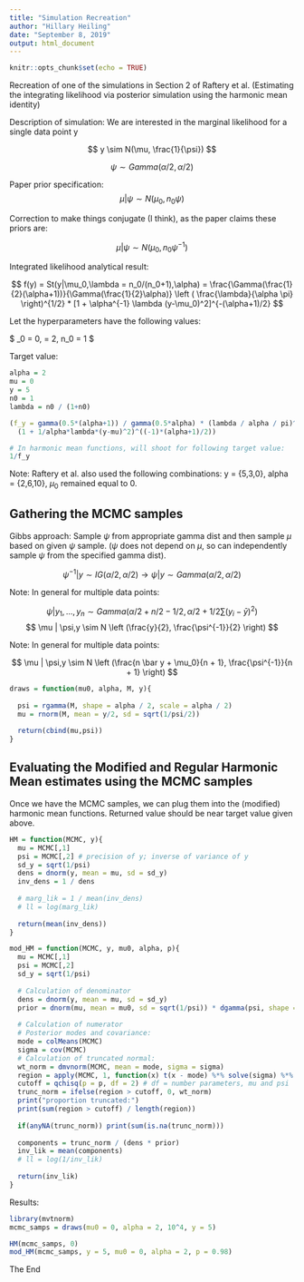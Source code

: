 ```yaml
---
title: "Simulation Recreation"
author: "Hillary Heiling"
date: "September 8, 2019"
output: html_document
---
```


```r
knitr::opts_chunk$set(echo = TRUE)
```

Recreation of one of the simulations in Section 2 of Raftery et al. (Estimating the integrating likelihood via posterior simulation using the harmonic mean identity)

Description of simulation: We are interested in the marginal likelihood for a single data point y

$$ y \sim N(\mu, \frac{1}{\psi}) $$

$$ \psi \sim Gamma(\alpha / 2, \alpha / 2) $$

Paper prior specification:
$$ \mu|\psi \sim N(\mu_0, n_0 \psi) $$

Correction to make things conjugate (I think), as the paper claims these priors are:

$$ \mu|\psi \sim N(\mu_0, n_0 \psi^{-1}) $$

Integrated likelihood analytical result:

$$ f(y) = St(y|\mu_0,\lambda = n_0/(n_0+1),\alpha) = \frac{\Gamma(\frac{1}{2}(\alpha+1))}{\Gamma(\frac{1}{2}\alpha)} \left ( \frac{\lambda}{\alpha \pi} \right)^{1/2} * [1 + \alpha^{-1} \lambda (y-\mu_0)^2]^{-(\alpha+1)/2} $$

Let the hyperparameters have the following values:

$ \mu_0 = 0, \alpha = 2, n_0 = 1 $

Target value:

```r
alpha = 2
mu = 0
y = 5
n0 = 1
lambda = n0 / (1+n0)

(f_y = gamma(0.5*(alpha+1)) / gamma(0.5*alpha) * (lambda / alpha / pi)^0.5 * 
  (1 + 1/alpha*lambda*(y-mu)^2)^((-1)*(alpha+1)/2))

# In harmonic mean functions, will shoot for following target value:
1/f_y

```

Note: Raftery et al. also used the following combinations: y = {5,3,0}, alpha = {2,6,10}, $\mu_0$ remained equal to 0.

## Gathering the MCMC samples

Gibbs approach: Sample $\psi$ from appropriate gamma dist and then sample $\mu$ based on given $\psi$ sample. ($\psi$ does not depend on $\mu$, so can independently sample $\psi$ from the specified gamma dist).

$$ \psi^{-1}|y \sim IG(\alpha/2, \alpha/2) \rightarrow \psi|y \sim Gamma(\alpha/2,\alpha/2) $$

Note: In general for multiple data points:

$$ \psi|y_1,...,y_n \sim Gamma(\alpha/2 + n/2 - 1/2, \alpha/2 + 1/2 \sum (y_i - \bar y)^2) $$
$$ \mu | \psi,y \sim N \left (\frac{y}{2}, \frac{\psi^{-1}}{2} \right) $$

Note: In general for multiple data points:

$$ \mu | \psi,y \sim N \left (\frac{n \bar y + \mu_0}{n + 1}, \frac{\psi^{-1}}{n + 1} \right) $$

```r
draws = function(mu0, alpha, M, y){
  
  psi = rgamma(M, shape = alpha / 2, scale = alpha / 2)
  mu = rnorm(M, mean = y/2, sd = sqrt(1/psi/2))
  
  return(cbind(mu,psi))
}
```


## Evaluating the Modified and Regular Harmonic Mean estimates using the MCMC samples

Once we have the MCMC samples, we can plug them into the (modified) harmonic mean functions. Returned value should be near target value given above.

```r
HM = function(MCMC, y){
  mu = MCMC[,1]
  psi = MCMC[,2] # precision of y; inverse of variance of y
  sd_y = sqrt(1/psi)
  dens = dnorm(y, mean = mu, sd = sd_y)
  inv_dens = 1 / dens
  
  # marg_lik = 1 / mean(inv_dens)
  # ll = log(marg_lik)
  
  return(mean(inv_dens))
}

mod_HM = function(MCMC, y, mu0, alpha, p){
  mu = MCMC[,1]
  psi = MCMC[,2]
  sd_y = sqrt(1/psi)
  
  # Calculation of denominator 
  dens = dnorm(y, mean = mu, sd = sd_y)
  prior = dnorm(mu, mean = mu0, sd = sqrt(1/psi)) * dgamma(psi, shape = alpha/2, scale = alpha/2)
  
  # Calculation of numerator
  # Posterior modes and covariance:
  mode = colMeans(MCMC)
  sigma = cov(MCMC)
  # Calculation of truncated normal:
  wt_norm = dmvnorm(MCMC, mean = mode, sigma = sigma)
  region = apply(MCMC, 1, function(x) t(x - mode) %*% solve(sigma) %*% (x - mode))
  cutoff = qchisq(p = p, df = 2) # df = number parameters, mu and psi
  trunc_norm = ifelse(region > cutoff, 0, wt_norm)
  print("proportion truncated:")
  print(sum(region > cutoff) / length(region))
  
  if(anyNA(trunc_norm)) print(sum(is.na(trunc_norm)))
  
  components = trunc_norm / (dens * prior)
  inv_lik = mean(components)
  # ll = log(1/inv_lik)
  
  return(inv_lik)
}
```

Results:

```r
library(mvtnorm)
mcmc_samps = draws(mu0 = 0, alpha = 2, 10^4, y = 5)

HM(mcmc_samps, 0)
mod_HM(mcmc_samps, y = 5, mu0 = 0, alpha = 2, p = 0.98)
```

The End